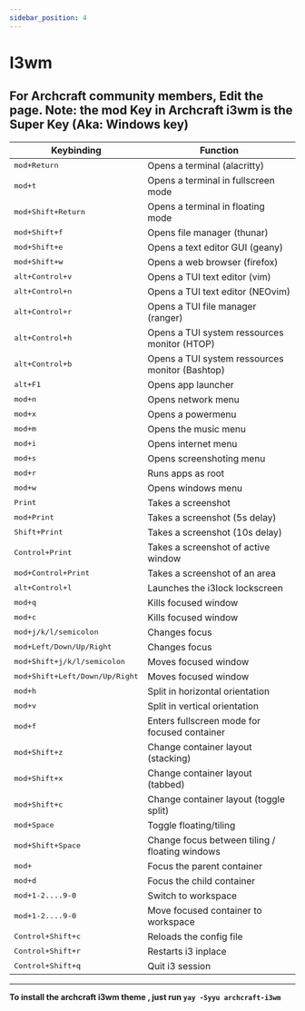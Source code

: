 ```yaml
---
sidebar_position: 4
---
```



# I3wm

For Archcraft community members, Edit the page.
**Note: the mod Key in Archcraft i3wm is the Super Key (Aka: Windows key)**
---
Keybinding | Function
------------ | -------------
<kbd>mod+Return</kbd> | Opens a terminal (alacritty)
<kbd>mod+t</kbd> | Opens a terminal in fullscreen mode
<kbd>mod+Shift+Return</kbd> | Opens a terminal in floating mode
<kbd>mod+Shift+f</kbd> | Opens file manager (thunar)
<kbd>mod+Shift+e</kbd> | Opens a text editor GUI (geany)
<kbd>mod+Shift+w</kbd> | Opens a web browser (firefox)
<kbd>alt+Control+v</kbd> | Opens a TUI text editor (vim)
<kbd>alt+Control+n</kbd> | Opens a TUI text editor (NEOvim)
<kbd>alt+Control+r</kbd> | Opens a TUI file manager (ranger)
<kbd>alt+Control+h</kbd> | Opens a TUI system ressources monitor (HTOP)
<kbd>alt+Control+b</kbd> | Opens a TUI system ressources monitor (Bashtop)
<kbd>alt+F1</kbd> | Opens app launcher 
<kbd>mod+n</kbd> | Opens network menu
<kbd>mod+x</kbd> | Opens a powermenu
<kbd>mod+m</kbd> | Opens the music menu
<kbd>mod+i</kbd> | Opens internet menu
<kbd>mod+s</kbd> | Opens screenshoting menu
<kbd>mod+r</kbd> | Runs apps as root 
<kbd>mod+w</kbd> | Opens windows menu 
<kbd>Print</kbd> | Takes a screenshot
<kbd>mod+Print</kbd> | Takes a screenshot (5s delay)
<kbd>Shift+Print</kbd> | Takes a screenshot (10s delay)
<kbd>Control+Print</kbd> | Takes a screenshot of active window
<kbd>mod+Control+Print</kbd> | Takes a screenshot of an area
<kbd>alt+Control+l</kbd> | Launches the i3lock lockscreen
<kbd>mod+q</kbd> | Kills focused window
<kbd>mod+c</kbd> | Kills focused window
<kbd>mod+j/k/l/semicolon</kbd> | Changes focus
<kbd>mod+Left/Down/Up/Right | Changes focus
<kbd>mod+Shift+j/k/l/semicolon</kbd> | Moves focused window
<kbd>mod+Shift+Left/Down/Up/Right | Moves focused window
<kbd>mod+h</kbd> | Split in horizontal orientation
  <kbd>mod+v</kbd> | Split in vertical orientation
  <kbd>mod+f</kbd> | Enters fullscreen mode for focused container
  <kbd>mod+Shift+z</kbd> | Change container layout (stacking)
  <kbd>mod+Shift+x</kbd> | Change container layout (tabbed)
  <kbd>mod+Shift+c</kbd> | Change container layout (toggle split)
  <kbd>mod+Space</kbd> | Toggle floating/tiling
  <kbd>mod+Shift+Space</kbd> | Change focus between tiling / floating windows
  <kbd>mod+</kbd> | Focus the parent container
  <kbd>mod+d</kbd> | Focus the child container
  <kbd>mod+1-2....9-0</kbd> | Switch to workspace
  <kbd>mod+1-2....9-0</kbd> | Move focused container to workspace
  <kbd>Control+Shift+c</kbd> | Reloads the config file
  <kbd>Control+Shift+r</kbd> | Restarts i3 inplace
  <kbd>Control+Shift+q</kbd> | Quit i3 session
---
**To install the archcraft i3wm theme , just run `yay -Syyu archcraft-i3wm`**
